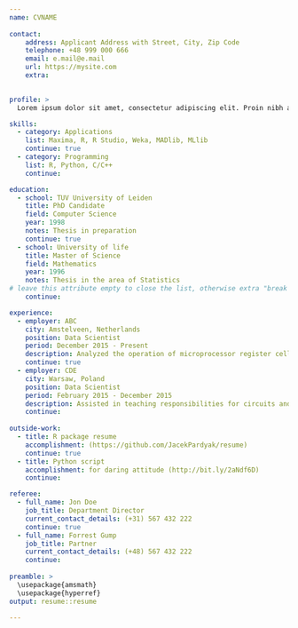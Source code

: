 ```yaml
---
name: CVNAME
    
contact:
    address: Applicant Address with Street, City, Zip Code
    telephone: +48 999 000 666
    email: e.mail@e.mail
    url: https://mysite.com
    extra: 

  
profile: >
  Lorem ipsum dolor sit amet, consectetur adipiscing elit. Proin nibh augue, suscipit a, scelerisque sed, lacinia in, mi. Cras vel lorem. Etiam pellentesque aliquet tellus. Phasellus pharetra nulla ac diam. Quisque semper justo at risus. Donec venenatis, turpis vel hendrerit interdum, dui ligula ultricies purus, sed posuere libero dui id orci. Nam congue, pede vitae dapibus aliquet, elit magna vulputate arcu, vel tempus metus leo non est. Etiam sit amet lectus quis est congue mollis. Phasellus congue lacus eget neque. Phasellus ornare, ante vitae consectetuer consequat, purus sapien ultricies dolor, et mollis pede metus eget nisi. Praesent sodales velit quis augue. Cras suscipit, urna at aliquam rhoncus, urna quam viverra nisi, in interdum massa nibh nec erat.

skills:
  - category: Applications
    list: Maxima, R, R Studio, Weka, MADlib, MLlib
    continue: true
  - category: Programming
    list: R, Python, C/C++
    continue: 

education:
  - school: TUV University of Leiden
    title: PhD Candidate
    field: Computer Science
    year: 1998
    notes: Thesis in preparation
    continue: true
  - school: University of life
    title: Master of Science
    field: Mathematics
    year: 1996
    notes: Thesis in the area of Statistics
# leave this attribute empty to close the list, otherwise extra "break line" will be added
    continue: 

experience:
  - employer: ABC
    city: Amstelveen, Netherlands
    position: Data Scientist
    period: December 2015 - Present
    description: Analyzed the operation of microprocessor register cells using SPICE and circuit analysis techniques. Derived SPICE model for short-channel MOS devices. Assisted in teaching responsibilities for circuits and electronics courses. Organized and implemented the speech processing lab at Rensselaer. Authored several FORTRAN programs for Prime 500 system.
    continue: true
  - employer: CDE
    city: Warsaw, Poland
    position: Data Scientist
    period: February 2015 - December 2015
    description: Assisted in teaching responsibilities for circuits and electronics courses. Organized and implemented the speech processing lab at Rensselaer. Authored several FORTRAN programs for Prime 500 system. Analyzed the operation of microprocessor register cells using SPICE and circuit analysis techniques. Derived SPICE model for short-channel MOS devices. 
    continue:
    
outside-work:
  - title: R package resume
    accomplishment: (https://github.com/JacekPardyak/resume)
    continue: true  
  - title: Python script
    accomplishment: for daring attitude (http://bit.ly/2aNdf6D)
    continue:

referee:
  - full_name: Jon Doe
    job_title: Department Director
    current_contact_details: (+31) 567 432 222 
    continue: true
  - full_name: Forrest Gump
    job_title: Partner
    current_contact_details: (+48) 567 432 222 
    continue: 
    
preamble: >
  \usepackage{amsmath}
  \usepackage{hyperref}
output: resume::resume

---
```



